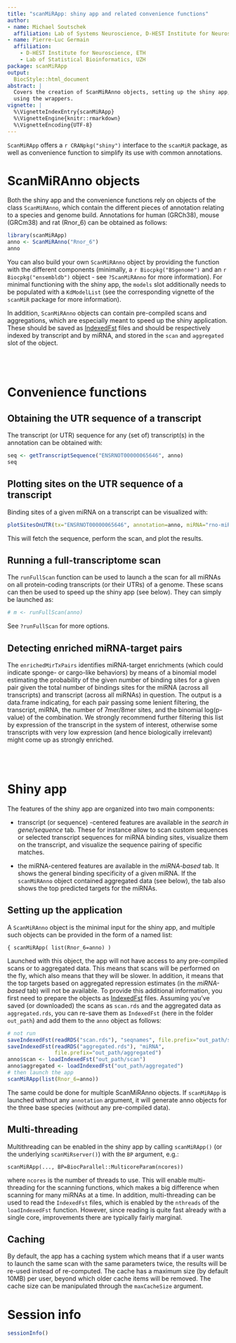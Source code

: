 ```yaml
---
title: "scanMiRApp: shiny app and related convenience functions"
author: 
- name: Michael Soutschek
  affiliation: Lab of Systems Neuroscience, D-HEST Institute for Neuroscience, ETH
- name: Pierre-Luc Germain
  affiliation:
    - D-HEST Institute for Neuroscience, ETH
    - Lab of Statistical Bioinformatics, UZH
package: scanMiRApp
output:
  BiocStyle::html_document
abstract: |
  Covers the creation of ScanMiRAnno objects, setting up the shiny app, and 
  using the wrappers.
vignette: |
  %\VignetteIndexEntry{scanMiRApp}
  %\VignetteEngine{knitr::rmarkdown}
  %\VignetteEncoding{UTF-8}
---
```


`ScanMiRApp` offers a `r CRANpkg("shiny")` interface to the `scanMiR` package,
as well as convenience function to simplify its use with common annotations.

# ScanMiRAnno objects

Both the shiny app and the convenience functions rely on objects of the class 
`ScanMiRAnno`, which contain the different pieces of annotation relating to a 
species and genome build. Annotations for human (GRCh38), mouse (GRCm38) and 
rat (Rnor_6) can be obtained as follows:

```r
library(scanMiRApp)
anno <- ScanMiRAnno("Rnor_6")
anno
```

You can also build your own `ScanMiRAnno` object by providing the function with
the different components (minimally, a `r Biocpkg("BSgenome")` and an 
`r Biocpkg("ensembldb")` object - see `?ScanMiRAnno` for more information). For
minimal functioning with the shiny app, the `models` slot additionally needs to
be populated with a `KdModelList` (see the corresponding vignette of the 
`scanMiR` package for more information).

In addition, `ScanMiRAnno` objects can contain pre-compiled scans and 
aggregations, which are especially meant to speed up the shiny application. 
These should be saved as [IndexedFst](IndexedFST.html) files and should be 
respectively indexed by transcript and by miRNA, and stored in the `scan` and 
`aggregated` slot of the object.

<br/><br/>

# Convenience functions

## Obtaining the UTR sequence of a transcript

The transcript (or UTR) sequence for any (set of) transcript(s) in the 
annotation can be obtained with:

```r
seq <- getTranscriptSequence("ENSRNOT00000065646", anno)
seq
```

## Plotting sites on the UTR sequence of a transcript

Binding sites of a given miRNA on a transcript can be visualized with:

```r
plotSitesOnUTR(tx="ENSRNOT00000065646", annotation=anno, miRNA="rno-miR-100-5p")
```

This will fetch the sequence, perform the scan, and plot the results.

## Running a full-transcriptome scan

The `runFullScan` function can be used to launch a the scan for all miRNAs on 
all protein-coding transcripts (or their UTRs) of a genome. These scans can then
be used to speed up the shiny app (see below). They can simply be launched as:

```r
# m <- runFullScan(anno)
```

See `?runFullScan` for more options.

## Detecting enriched miRNA-target pairs

The `enrichedMirTxPairs` identifies miRNA-target enrichments (which could 
indicate sponge- or cargo-like behaviors) by means of a binomial model 
estimating the probability of the given number of binding sites for a given 
pair given the total number of bindings sites for the miRNA (across all 
transcripts) and transcript (across all miRNAs) in question. The output is
a data.frame indicating, for each pair passing some lenient filtering, the 
transcript, miRNA, the number of 7mer/8mer sites, and the binomial log(p-value)
of the combination. We strongly recommend further filtering this list by 
expression of the transcript in the system of interest, otherwise some 
transcripts with very low expression (and hence biologically irrelevant) might 
come up as strongly enriched.

<br/><br/>

# Shiny app

The features of the shiny app are organized into two main components:

* transcript (or sequence) -centered features are available in the 
_search in gene/sequence_ tab. These for instance allow to scan custom 
sequences or selected transcript sequences for miRNA binding sites, visualize 
them on the transcript, and visualize the sequence pairing of specific matches.

* the miRNA-centered features are available in the _miRNA-based_ tab. It shows
the general binding specificity of a given miRNA. If the `scanMiRAnno` object
contained aggregated data (see below), the tab also shows the top predicted 
targets for the miRNAs.


## Setting up the application

A `ScanMiRAnno` object is the minimal input for the shiny app, and multiple such
objects can be provided in the form of a named list:

```{
scanMiRApp( list(Rnor_6=anno) )
```

Launched with this object, the app will not have access to any pre-compiled 
scans or to aggregated data. This means that scans will be performed on the fly,
which also means that they will be slower. In addition, it means that the top
targets based on aggregated repression estimates (in the _miRNA-based_ tab) 
will not be available. To provide this additional information, you first need to
prepare the objects as [IndexedFst](IndexedFST.html) files. Assuming you've 
saved (or downloaded) the scans as `scan.rds` and the aggregated data as 
`aggregated.rds`, you can re-save them as `IndexedFst` (here in the folder 
`out_path`) and add them to the `anno` object as follows:

```r
# not run
saveIndexedFst(readRDS("scan.rds"), "seqnames", file.prefix="out_path/scan")
saveIndexedFst(readRDS("aggregated.rds"), "miRNA", 
               file.prefix="out_path/aggregated")
anno$scan <- loadIndexedFst("out_path/scan")
anno$aggregated <- loadIndexedFst("out_path/aggregated")
# then launch the app
scanMiRApp(list(Rnor_6=anno))
```

The same could be done for multiple ScanMiRAnno objects. If `scanMiRApp` is 
launched without any `annotation` argument, it will generate anno objects for
the three base species (without any pre-compiled data).

## Multi-threading

Multithreading can be enabled in the shiny app by calling `scanMiRApp()` (or 
the underlying `scanMiRserver()`) with the `BP` argument, e.g.:
```
scanMiRApp(..., BP=BiocParallel::MulticoreParam(ncores))
```

where `ncores` is the number of threads to use. This will enable 
multi-threading for the scanning functions, which makes a big difference when 
scanning for many miRNAs at a time. In addition, multi-threading can be
used to read the `IndexedFst` files, which is enabled by the `nthreads` of the
`loadIndexedFst` function. However, since reading is quite fast already with a 
single core, improvements there are typically fairly marginal.

## Caching

By default, the app has a caching system which means that if a user wants to 
launch the same scan with the same parameters twice, the results will be 
re-used instead of re-computed. The cache has a maximum size (by default 10MB)
per user, beyond which older cache items will be removed. The cache size can be
manipulated through the `maxCacheSize` argument.


# Session info {.unnumbered}

```r
sessionInfo()
```